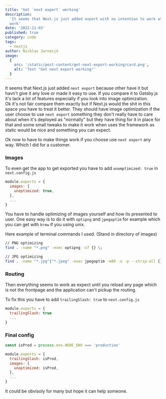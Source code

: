```yaml
---
title: 'Get `next export` working'
description:
  'It seems that Next.js just added export with no intention to work at all, but you can make it
  work'
date: '2022-11-03'
published: true
category: code
tags:
  - nextjs
author: Nicklas Jarnesjö
image:
  {
    src: '/static/post-content/get-next-export-working/card.png',
    alt: 'Text "Get next export working"'
  }
---
```


It seems that Next.js just added `next export` because other have it but havn't give it any love or
made it easy to use. If you compare it to Gatsby.js it's lack a lot of features especially if you
look into image optimization.  
Ok it's not fair compare them exactly but if Next.js would the shit in this space you have to treat
it better. They should have image optimization if the user choose to use `next export` something
they don't really have to care about when it's deployed as "normally" but they have thing for it in
place for that and some small tweaks to make it work when uses the framework as static would be nice
and something you can expect.

Ok now to have to make things work if you choose use `next export` any way. Which I did for a
customer.

### Images

To even get the app to get exported you have to add `unomptimized: true` in `next.config.js`

```js:next.config.js
module.exports = {
  images: {
    unoptimized: true,
  },
  ...
}
```

You have to handle optimizing of images yourself and how its presented to user. One easy way is to
do it with `optipng` and `jpegoptim` for example which you can get with `brew` if you using unix.

Here example of terminal commands I used. (Stand in directory of images)

```bash
// PNG optimizing
find . -name "*.png" -exec optipng -o7 {} \;

// JPG optimizing
find . -name "*.jpg"|"*.jpeg" -exec jpegoptim -m80 -o -p --strip-all {} \;
```

### Routing

Then everything seems to work as expect until you reload any page which is not the frontpage and the
application can't pickup the routing.

To fix this you have to add `trailingSlash: true` to `next.config.js`

```js:next.config.js
module.exports = {
  trailingSlash: true
  ...
}
```

### Final config

```js:next.config.js
const isProd = process.env.NODE_ENV === 'production'

module.exports = {
  trailingSlash: isProd,
  images: {
    unoptimized: isProd,
  },
  ...
}
```

It could be obvisoly for many but hope it can help someone.
